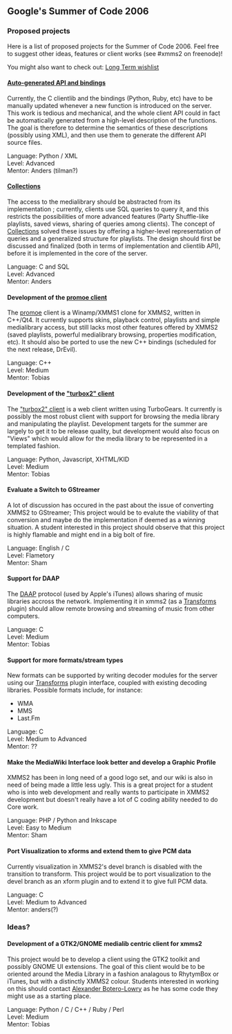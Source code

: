 == Google's Summer of Code 2006 ==

=== Proposed projects ===

Here is a list of proposed projects for the Summer of Code 2006.  Feel free to suggest other ideas, features or client works (see #xmms2 on freenode)!

You might also want to check out: 
[http://bugs.xmms2.xmms.se/view.php?id=520 Long Term wishlist]


==== [[Generated IPC | Auto-generated API and bindings]] ====

Currently, the C clientlib and the bindings (Python, Ruby, etc) have to be manually updated whenever a new function is introduced on the server. This work is tedious and mechanical, and the whole client API could in fact be automatically generated from a high-level description of the functions. The goal is therefore to determine the semantics of these descriptions (possibly using XML), and then use them to generate the different API source files.

;Language: Python / XML
;Level: Advanced
;Mentor: Anders (tilman?)

==== [[Collections]] ====

The access to the medialibrary should be abstracted from its implementation ; currently, clients use SQL queries to query it, and this restricts the possibilities of more advanced features (Party Shuffle-like playlists, saved views, sharing of queries among clients). The concept of [[Collections]] solved these issues by offering a higher-level representation of queries and a generalized structure for playlists. The design should first be discussed and finalized (both in terms of implementation and clientlib API), before it is implemented in the core of the server.

;Language: C and SQL
;Level: Advanced
;Mentor: Anders

==== Development of the [[Client:Promoe | promoe client]] ====

The [[Client:Promoe | promoe]] client is a Winamp/XMMS1 clone for XMMS2, written in C++/Qt4.  It currently supports skins, playback control, playlists and simple medialibrary access, but still lacks most other features offered by XMMS2 (saved playlists, powerful medialibrary browsing, properties modification, etc). It should also be ported to use the new C++ bindings (scheduled for the next release, DrEvil).

;Language: C++
;Level: Medium
;Mentor: Tobias

==== Development of the [[Client:"TurboX2" | "turbox2" client]] ====

The [[Client:"TurboX2" | "turbox2" client]]  is a web client written using TurboGears. It currently is possibly the most robust client with support for browsing the media library and manipulating the playlist. Development targets for the summer are largely to get it to be release quality, but development would also focus on "Views" which would allow for the media library to be represented in a templated fashion.

;Language: Python, Javascript, XHTML/KID
;Level: Medium
;Mentor: Tobias

==== Evaluate a Switch to GStreamer ====

A lot of discussion has occured in the past about the issue of converting XMMS2 to GStreamer; This project would be to evalute the viability of that conversion and maybe do the implementation if deemed as a winning situation. A student interested in this project should observe that this project is highly flamable and might end in a big bolt of fire.

;Language: English / C
;Level: Flametory
;Mentor: Sham

==== Support for DAAP ====

The [http://daap.sourceforge.net/ DAAP] protocol (used by Apple's iTunes) allows sharing of music libraries accross the network. Implementing it in xmms2 (as a [[Transforms]] plugin) should allow remote browsing and streaming of music from other computers.

;Language: C
;Level: Medium
;Mentor: Tobias

==== Support for more formats/stream types ====

New formats can be supported by writing decoder modules for the server using our [[Transforms]] plugin interface, coupled with existing decoding libraries. Possible formats include, for instance:
* WMA
* MMS
* Last.Fm

;Language: C
;Level: Medium to Advanced
;Mentor: ??

==== Make the MediaWiki Interface look better and develop a Graphic Profile ====
XMMS2 has been in long need of a good logo set, and our wiki is also in need of being made a little less ugly. This is a great project for a student who is into web development and really wants to participate in XMMS2 development but doesn't really have a lot of C coding ability needed to do Core work.

;Language: PHP / Python and Inkscape
;Level: Easy to Medium
;Mentor: Sham

==== Port Visualization to xforms and extend them to give PCM data ====
Currently visualization in XMMS2's devel branch is disabled with the transition to transform. This project would be to port visualization to the devel branch as an xform plugin and to extend it to give full PCM data.

;Language: C
;Level: Medium to Advanced
;Mentor: anders(?)

=== Ideas? ===

==== Development of a GTK2/GNOME medialib centric client for xmms2 ====

This project would be to develop a client using the GTK2 toolkit and possibly GNOME UI extensions. The goal of this client would be to be oriented around the Media Library in a fashion analagous to RhytymBox or iTunes, but with a distinctly XMMS2 colour. Students interested in working on this should contact [[Alexander Botero-Lowry]] as he has some code they might use as a starting place.

;Language: Python / C / C++ / Ruby / Perl
;Level: Medium
;Mentor: Tobias